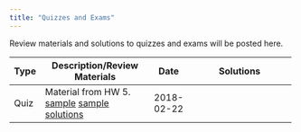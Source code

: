 ```yaml
---
title: "Quizzes and Exams"
---
```


Review materials and solutions to quizzes and exams will be posted here.

+------+----------------------------------------------------------+---------------+--------------------------------------------------------------+
| Type | Description/Review Materials                             | Date          | Solutions                                                    |
+======+==========================================================+===============+==============================================================+
| Quiz | Material from HW 5.                                      | 2018-02-22    |                                                              |
|      | [sample](exams/q1/sample_quiz.pdf)                       |               |                                                              |
|      | [sample solutions](exams/q1/sample_quiz_solutions.pdf)   |               |                                                              |
+------+----------------------------------------------------------+---------------+--------------------------------------------------------------+
